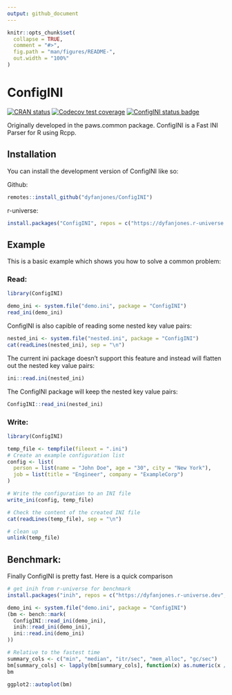 ```yaml
---
output: github_document
---
```


```r
knitr::opts_chunk$set(
  collapse = TRUE,
  comment = "#>",
  fig.path = "man/figures/README-",
  out.width = "100%"
)
```

# ConfigINI

<!-- badges: start -->
[![CRAN status](https://www.r-pkg.org/badges/version/ConfigINI)](https://CRAN.R-project.org/package=ConfigINI)
[![Codecov test coverage](https://codecov.io/gh/DyfanJones/ConfigINI/graph/badge.svg)](https://app.codecov.io/gh/DyfanJones/ConfigINI)
[![ConfigINI status badge](https://dyfanjones.r-universe.dev/ConfigINI/badges/version)](https://dyfanjones.r-universe.dev/ConfigINI)
<!-- badges: end -->

Originally developed in the paws.common package. ConfigINI is a Fast INI Parser for R using Rcpp.

## Installation

You can install the development version of ConfigINI like so:

Github:
``` r
remotes::install_github("dyfanjones/ConfigINI")
```

r-universe:
```r
install.packages("ConfigINI", repos = c("https://dyfanjones.r-universe.dev", "https://cloud.r-project.org"))
```

## Example

This is a basic example which shows you how to solve a common problem:

### Read:
``` r
library(ConfigINI)

demo_ini <- system.file("demo.ini", package = "ConfigINI")
read_ini(demo_ini)
```

ConfigINI is also capible of reading some nested key value pairs:

```r
nested_ini <- system.file("nested.ini", package = "ConfigINI")
cat(readLines(nested_ini), sep = "\n")
```

The current ini package doesn't support this feature and instead will flatten out the nested key value pairs:

```r
ini::read.ini(nested_ini)
```

The ConfigINI package will keep the nested key value pairs:

```r
ConfigINI::read_ini(nested_ini)
```

### Write:

``` r
library(ConfigINI)

temp_file <- tempfile(fileext = ".ini")
# Create an example configuration list
config <- list(
  person = list(name = "John Doe", age = "30", city = "New York"),
  job = list(title = "Engineer", company = "ExampleCorp")
)

# Write the configuration to an INI file
write_ini(config, temp_file)

# Check the content of the created INI file
cat(readLines(temp_file), sep = "\n")

# clean up
unlink(temp_file)
```

## Benchmark:

Finally ConfigINI is pretty fast. Here is a quick comparison

```r
# get inih from r-universe for benchmark
install.packages("inih", repos = c("https://dyfanjones.r-universe.dev", "https://cloud.r-project.org"))
```

```r
demo_ini <- system.file("demo.ini", package = "ConfigINI")
(bm <- bench::mark(
  ConfigINI::read_ini(demo_ini),
  inih::read_ini(demo_ini),
  ini::read.ini(demo_ini)
))

# Relative to the fastest time
summary_cols <- c("min", "median", "itr/sec", "mem_alloc", "gc/sec")
bm[summary_cols] <- lapply(bm[summary_cols], function(x) as.numeric(x / min(x)))
bm
```

```r
ggplot2::autoplot(bm)
```
